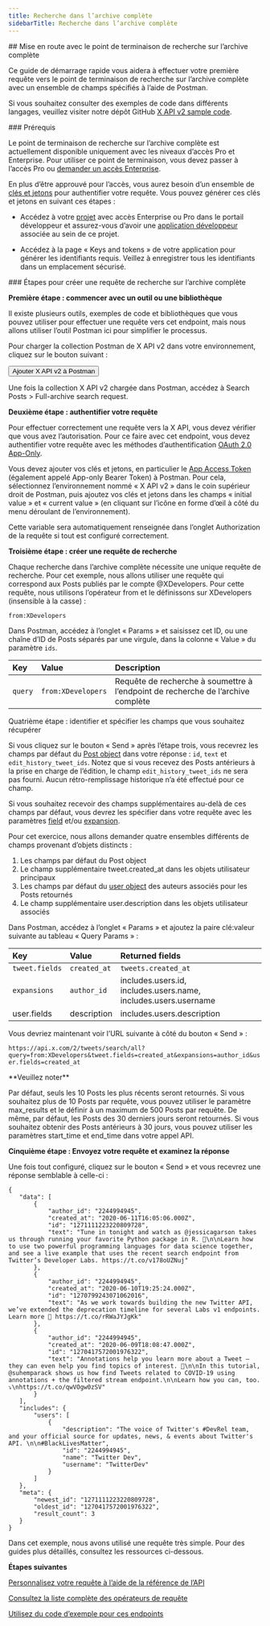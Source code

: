 ```yaml
---
title: Recherche dans l’archive complète
sidebarTitle: Recherche dans l’archive complète
---
```



<div id="getting-started-with-the-full-archive-search-endpoint">
  ## Mise en route avec le point de terminaison de recherche sur l’archive complète
</div>

Ce guide de démarrage rapide vous aidera à effectuer votre première requête vers le point de terminaison de recherche sur l’archive complète avec un ensemble de champs spécifiés à l’aide de Postman.

Si vous souhaitez consulter des exemples de code dans différents langages, veuillez visiter notre dépôt GitHub [X API v2 sample code](https://github.com/xdevplatform/Twitter-API-v2-sample-code).

<Note>
  ### Prérequis

  Le point de terminaison de recherche sur l’archive complète est actuellement disponible uniquement avec les niveaux d’accès Pro et Enterprise. Pour utiliser ce point de terminaison, vous devez passer à l’accès Pro ou [demander un accès Enterprise](https://docs.google.com/forms/d/e/1FAIpQLScO3bczKWO2jFHyVZJUSEGfdyfFaqt2MvmOfl_aJp0KxMqtDA/viewform).

  En plus d’être approuvé pour l’accès, vous aurez besoin d’un ensemble de [clés et jetons](/fr/resources/fundamentals/authentication) pour authentifier votre requête. Vous pouvez générer ces clés et jetons en suivant ces étapes :

  * Accédez à votre [projet](/fr/resources/fundamentals/projects) avec accès Enterprise ou Pro dans le portail développeur et assurez-vous d’avoir une [application développeur](/fr/resources/fundamentals/developer-apps) associée au sein de ce projet.

  * Accédez à la page « Keys and tokens » de votre application pour générer les identifiants requis. Veillez à enregistrer tous les identifiants dans un emplacement sécurisé.
</Note>

<div id="steps-to-build-a-full-archive-search-request">
  ### Étapes pour créer une requête de recherche sur l’archive complète
</div>

**Première étape : commencer avec un outil ou une bibliothèque**

Il existe plusieurs outils, exemples de code et bibliothèques que vous pouvez utiliser pour effectuer une requête vers cet endpoint, mais nous allons utiliser l’outil Postman ici pour simplifier le processus.

Pour charger la collection Postman de X API v2 dans votre environnement, cliquez sur le bouton suivant :

<Button href="https://app.getpostman.com/run-collection/9956214-784efcda-ed4c-4491-a4c0-a26470a67400">
  Ajouter X API v2 à Postman
</Button>

Une fois la collection X API v2 chargée dans Postman, accédez à Search Posts &gt; Full-archive search request.

**Deuxième étape : authentifier votre requête**

Pour effectuer correctement une requête vers la X API, vous devez vérifier que vous avez l’autorisation. Pour ce faire avec cet endpoint, vous devez authentifier votre requête avec les méthodes d’authentification [OAuth 2.0 App-Only](/fr/resources/fundamentals/authentication#app-only-authentication-and-oauth-2-0-bearer-token).

Vous devez ajouter vos clés et jetons, en particulier le [App Access Token](/fr/resources/fundamentals/authentication#using-and-generating-an-app-only-bearer-token) (également appelé App-only Bearer Token) à Postman. Pour cela, sélectionnez l’environnement nommé « X API v2 » dans le coin supérieur droit de Postman, puis ajoutez vos clés et jetons dans les champs « initial value » et « current value » (en cliquant sur l’icône en forme d’œil à côté du menu déroulant de l’environnement).

Cette variable sera automatiquement renseignée dans l’onglet Authorization de la requête si tout est configuré correctement.
 

**Troisième étape : créer une requête de recherche**

Chaque recherche dans l’archive complète nécessite une unique requête de recherche. Pour cet exemple, nous allons utiliser une requête qui correspond aux Posts publiés par le compte @XDevelopers. Pour cette requête, nous utilisons l’opérateur from et le définissons sur XDevelopers (insensible à la casse) :

`from:XDevelopers`

Dans Postman, accédez à l’onglet « Params » et saisissez cet ID, ou une chaîne d’ID de Posts séparés par une virgule, dans la colonne « Value » du paramètre `ids`.
 

| Key | Value | Description |
| :--- | :--- | :--- |
| `query` | `from:XDevelopers` | Requête de recherche à soumettre à l’endpoint de recherche de l’archive complète |

Quatrième étape : identifier et spécifier les champs que vous souhaitez récupérer

Si vous cliquez sur le bouton « Send » après l’étape trois, vous recevrez les champs par défaut du [Post object](/fr/x-api/fundamentals/data-dictionary#tweet) dans votre réponse : `id`, `text` et `edit_history_tweet_ids`. Notez que si vous recevez des Posts antérieurs à la prise en charge de l’édition, le champ `edit_history_tweet_ids` ne sera pas fourni. Aucun rétro-remplissage historique n’a été effectué pour ce champ. 

Si vous souhaitez recevoir des champs supplémentaires au-delà de ces champs par défaut, vous devrez les spécifier dans votre requête avec les paramètres [field](/fr/x-api/fundamentals/fields) et/ou [expansion](/fr/x-api/fundamentals/expansions).

Pour cet exercice, nous allons demander quatre ensembles différents de champs provenant d’objets distincts :

1. Les champs par défaut du Post object
2. Le champ supplémentaire tweet.created&#95;at dans les objets utilisateur principaux
3. Les champs par défaut du [user object](/fr/x-api/fundamentals/data-dictionary#user) des auteurs associés pour les Posts retournés
4. Le champ supplémentaire user.description dans les objets utilisateur associés
    

Dans Postman, accédez à l’onglet « Params » et ajoutez la paire clé:valeur suivante au tableau « Query Params » :

| Key | Value | Returned fields |
| :--- | :--- | :--- |
| `tweet.fields` | `created_at` | `tweets.created_at` |
| `expansions` | `author_id` | includes.users.id, includes.users.name, includes.users.username |
| user.fields | description | includes.users.description |

Vous devriez maintenant voir l’URL suivante à côté du bouton « Send » :

`https://api.x.com/2/tweets/search/all?query=from:XDevelopers&tweet.fields=created_at&expansions=author_id&user.fields=created_at`

<Note>
  **Veuillez noter**

  Par défaut, seuls les 10 Posts les plus récents seront retournés. Si vous souhaitez plus de 10 Posts par requête, vous pouvez utiliser le paramètre max&#95;results et le définir à un maximum de 500 Posts par requête. De même, par défaut, les Posts des 30 derniers jours seront retournés. Si vous souhaitez obtenir des Posts antérieurs à 30 jours, vous pouvez utiliser les paramètres start&#95;time et end&#95;time dans votre appel API.
</Note>

**Cinquième étape : Envoyez votre requête et examinez la réponse**

Une fois tout configuré, cliquez sur le bouton « Send » et vous recevrez une réponse semblable à celle-ci :

```
{
   "data": [
       {
           "author_id": "2244994945",
           "created_at": "2020-06-11T16:05:06.000Z",
           "id": "1271111223220809728",
           "text": "Tune in tonight and watch as @jessicagarson takes us through running your favorite Python package in R. 🍿\n\nLearn how to use two powerful programming languages for data science together, and see a live example that uses the recent search endpoint from Twitter’s Developer Labs. https://t.co/v178oUZNuj"
       },
       {
           "author_id": "2244994945",
           "created_at": "2020-06-10T19:25:24.000Z",
           "id": "1270799243071062016",
           "text": "As we work towards building the new Twitter API, we’ve extended the deprecation timeline for several Labs v1 endpoints. Learn more 📖 https://t.co/rRWaJYJgKk"
       },
       {
           "author_id": "2244994945",
           "created_at": "2020-06-09T18:08:47.000Z",
           "id": "1270417572001976322",
           "text": "Annotations help you learn more about a Tweet — they can even help you find topics of interest. 🔬\n\nIn this tutorial, @suhemparack shows us how find Tweets related to COVID-19 using annotations + the filtered stream endpoint.\n\nLearn how you can, too. ⤵️\nhttps://t.co/qwVOgw0zSV"
       }
   ],
   "includes": {
       "users": [
           {
               "description": "The voice of Twitter's #DevRel team, and your official source for updates, news, & events about Twitter's API. \n\n#BlackLivesMatter",
               "id": "2244994945",
               "name": "Twitter Dev",
               "username": "TwitterDev"
           }
       ]
   },
   "meta": {
       "newest_id": "1271111223220809728",
       "oldest_id": "1270417572001976322",
       "result_count": 3
   }
}
```

Dans cet exemple, nous avons utilisé une requête très simple. Pour des guides plus détaillés, consultez les ressources ci-dessous. 

**Étapes suivantes**

[Personnalisez votre requête à l’aide de la référence de l’API](/fr/x-api/posts/full-archive-search)

[Consultez la liste complète des opérateurs de requête](/fr/x-api/posts/search/integrate/build-a-query "See a full list of query operators")

[Utilisez du code d’exemple pour ces endpoints](https://github.com/xdevplatform/Twitter-API-v2-sample-code "Use sample code for these endpoints")